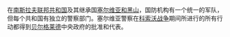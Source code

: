 在[[南斯拉夫联邦共和国]]及其继承国[[塞尔维亚和黑山]]，国防机构有一个统一的军队，但每个共和国有独立的警察部门。塞尔维亚警察在[[科索沃战争]]期间所进行的所有行动都得到[[贝尔格莱德]]中央政府的批准和代表。